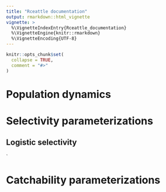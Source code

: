 ```yaml
---
title: "Rceattle documentation"
output: rmarkdown::html_vignette
vignette: >
  %\VignetteIndexEntry{Rceattle_documentation}
  %\VignetteEngine{knitr::rmarkdown}
  %\VignetteEncoding{UTF-8}
---
```


```r
knitr::opts_chunk$set(
  collapse = TRUE,
  comment = "#>"
)
```
# Population dynamics

# Selectivity parameterizations
## Logistic selectivity
`

# Catchability parameterizations
